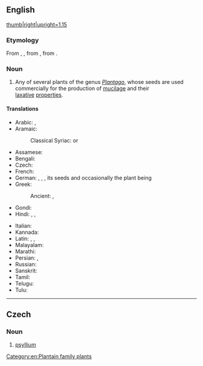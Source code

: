 {{also|Psyllium}}
==English==
[[File:Plantago ovata kz09.jpg|thumb|right|upright=1.15]]
{{wikipedia}}
{{wikispecies}}

===Etymology===
From {{bor|en|la|psyllium}}, {{m|la|psyllion}}, from {{der|en|grc|ψύλλιον}}, from {{m|grc|ψύλλα|t=flea}}.

===Noun===
{{en-noun|-|s}}

# Any of several plants of the genus ''[[Plantago]]'', whose seeds are used commercially for the production of [[mucilage]] and their [[laxative]] [[property|properties]].
#: {{syn|en|fleawort|ispaghula}}

====Translations====
{{trans-top|group of plants}}
* Arabic: {{t|ar|بَزَرْقَطُونَا|f}}, {{t|ar|أَسْفِيُوس|m}} {{q|obsolete}}
* Aramaic:
*: Classical Syriac: {{t|syc|ܙܪܱܥ ܩܱܛܘܿܢܳܐ|tr=zəraʿ qaṭṭōnā|m}} or {{t|syc|ܙܪܱܥ ܩܷܛܘܿܢܳܐ|tr=zəraʿ qeṭōnā|m}}
* Assamese: {{t-needed|as}}
* Bengali: {{t-needed|bn}}
* Czech: {{t|cs|psyllium|n}}
* French: {{t|fr|ispaghul|m}}
* German: {{t|de|Flöhkraut|n}}, {{t|de|Flohkraut|n}}, {{t|de|Flohwegerich|m}}, its seeds and occasionally the plant being {{t|de|Flohsamen|p}}
* Greek:
*: Ancient: {{t|grc|ψύλλιον|n}}, {{t|grc|ψυλλίον|n}}
* Gondi: {{t-needed|gon}}
* Hindi: {{t+|hi|इसबगोल}}, {{t|hi|इस्पगगोल}}, {{t|hi|इस्पगोल}}
{{trans-mid}}
* Italian: {{t|it|ispaghul|m}}
* Kannada: {{t-needed|kn}}
* Latin: {{t|la|pūlicāria|f}}, {{t|la|psyllion|n}}, {{t|la|psyllium|n}}
* Malayalam: {{t-needed|ml}}
* Marathi: {{t-needed|mr}}
* Persian: {{t+|fa|اسپرزه|tr=esparze|sc=fa-Arab}}, {{t|fa|اسپغول‎|tr=espaǧul}}
* Russian: {{t|ru|исфа́гула|f}}
* Sanskrit: {{t-needed|sa}}
* Tamil: {{t-needed|ta}}
* Telugu: {{t-needed|te}}
* Tulu: {{t-needed|tcy}}
{{trans-bottom}}

[[Category:en:Plantain family plants]]

----

==Czech==

===Noun===
{{cs-noun|g=n}}

# [[#English|psyllium]]